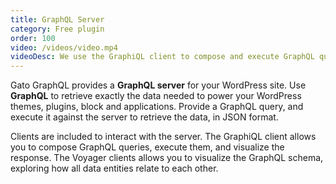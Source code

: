 ```yaml
---
title: GraphQL Server
category: Free plugin
order: 100
video: /videos/video.mp4
videoDesc: We use the GraphiQL client to compose and execute GraphQL queries. The GraphQL server processes the query, and gives a response with the requested data.
---
```


Gato GraphQL provides a **GraphQL server** for your WordPress site. Use **GraphQL** to retrieve exactly the data needed to power your WordPress themes, plugins, block and applications. Provide a GraphQL query, and execute it against the server to retrieve the data, in JSON format.

Clients are included to interact with the server. The GraphiQL client allows you to compose GraphQL queries, execute them, and visualize the response. The Voyager clients allows you to visualize the GraphQL schema, exploring how all data entities relate to each other.